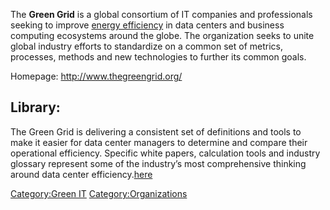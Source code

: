 The '''Green Grid''' is a global consortium of IT companies and professionals seeking to improve [[energy efficiency]] in data centers and business computing ecosystems around the globe. The organization seeks to unite global industry efforts to standardize on a common set of metrics, processes, methods and new technologies to further its common goals.

Homepage: http://www.thegreengrid.org/

==Library:==
The Green Grid is delivering a consistent set of definitions and tools to make it easier for data center managers to determine and compare their operational efficiency. Specific white papers, calculation tools and industry glossary represent some of the industry’s most comprehensive thinking around data center efficiency.[http://www.thegreengrid.org/library-and-tools.aspx here]

[[Category:Green IT]]
[[Category:Organizations]]